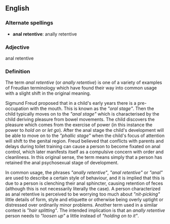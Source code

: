 ==English==

===Alternate spellings===
*'''anal retentive''': anally retentive

===Adjective===
anal retentive

===Definition===

The term ''anal retentive'' (or ''anally retentive'') is one of a variety of examples of Freudian terminology which have found their way into common usage with a slight shift in the original meaning.


Sigmund Freud proposed that in a child's early years there is a pre-occupation with the mouth. This is known as the ''"oral stage"''. Then the child typically moves on to the ''"anal stage"'' which is characterised by the child deriving pleasure from bowel movements. The child discovers the pleasure which comes from the exercise of power (in this instance the power to ''hold on'' or ''let go''). After the anal stage the child's development will be able to move on to the ''"phallic stage"'' when the child's focus of attention will shift to the genital region.  Freud believed that conflicts with parents and delays during toilet training can cause a person to become fixated on anal control, which later manifests itself as a compulsive concern with order and cleanliness. In this original sense, the term means simply that a person has retained the anal psychosexual stage of development.


In common usage, the phrases ''"anally retentive"'', ''"anal retentive"'' or ''"anal"'' are used to describe a certain style of behaviour, and it is implied that this is due to a person is clenching their anal sphincter, causing retention of feces (although this is not necessarily literally the case).  A person  characterized as anal retentive is perceived to be worrying too much about ''"nit-picking"'' little details of form, style and etiquette or otherwise being overly uptight or distressed over ordinarily minor problems. Another term used in a similar context is ''"hair splitting"''. The intended implication is that an ''anally retentive'' person needs to ''"loosen up"'' a little instead of ''"holding on to it"''.